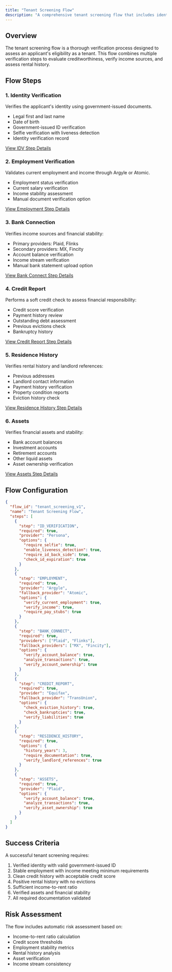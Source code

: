 ```yaml
---
title: "Tenant Screening Flow"
description: "A comprehensive tenant screening flow that includes identity verification, employment verification, credit assessment, and rental history verification to evaluate tenant eligibility."
---
```


## Overview

The tenant screening flow is a thorough verification process designed to assess an applicant's eligibility as a tenant. This flow combines multiple verification steps to evaluate creditworthiness, verify income sources, and assess rental history.

## Flow Steps

### 1. Identity Verification
Verifies the applicant's identity using government-issued documents.
- Legal first and last name
- Date of birth
- Government-issued ID verification
- Selfie verification with liveness detection
- Identity verification record

[View IDV Step Details](/steps/idv)

### 2. Employment Verification
Validates current employment and income through Argyle or Atomic.
- Employment status verification
- Current salary verification
- Income stability assessment
- Manual document verification option

[View Employment Step Details](/steps/employment)

### 3. Bank Connection
Verifies income sources and financial stability:
- Primary providers: Plaid, Flinks
- Secondary providers: MX, Fincity
- Account balance verification
- Income stream verification
- Manual bank statement upload option

[View Bank Connect Step Details](/steps/bank-connect)

### 4. Credit Report
Performs a soft credit check to assess financial responsibility:
- Credit score verification
- Payment history review
- Outstanding debt assessment
- Previous evictions check
- Bankruptcy history

[View Credit Report Step Details](/steps/credit-report)

### 5. Residence History
Verifies rental history and landlord references:
- Previous addresses
- Landlord contact information
- Payment history verification
- Property condition reports
- Eviction history check

[View Residence History Step Details](/steps/residence-history)

### 6. Assets
Verifies financial assets and stability:
- Bank account balances
- Investment accounts
- Retirement accounts
- Other liquid assets
- Asset ownership verification

[View Assets Step Details](/steps/assets)

## Flow Configuration

```json
{
  "flow_id": "tenant_screening_v1",
  "name": "Tenant Screening Flow",
  "steps": [
    {
      "step": "ID_VERIFICATION",
      "required": true,
      "provider": "Persona",
      "options": {
        "require_selfie": true,
        "enable_liveness_detection": true,
        "require_id_back_side": true,
        "check_id_expiration": true
      }
    },
    {
      "step": "EMPLOYMENT",
      "required": true,
      "provider": "Argyle",
      "fallback_provider": "Atomic",
      "options": {
        "verify_current_employment": true,
        "verify_income": true,
        "require_pay_stubs": true
      }
    },
    {
      "step": "BANK_CONNECT",
      "required": true,
      "providers": ["Plaid", "Flinks"],
      "fallback_providers": ["MX", "Fincity"],
      "options": {
        "verify_account_balance": true,
        "analyze_transactions": true,
        "verify_account_ownership": true
      }
    },
    {
      "step": "CREDIT_REPORT",
      "required": true,
      "provider": "Equifax",
      "fallback_provider": "TransUnion",
      "options": {
        "check_eviction_history": true,
        "check_bankruptcies": true,
        "verify_liabilities": true
      }
    },
    {
      "step": "RESIDENCE_HISTORY",
      "required": true,
      "options": {
        "history_years": 3,
        "require_documentation": true,
        "verify_landlord_references": true
      }
    },
    {
      "step": "ASSETS",
      "required": true,
      "provider": "Plaid",
      "options": {
        "verify_account_balance": true,
        "analyze_transactions": true,
        "verify_asset_ownership": true
      }
    }
  ]
}
```

## Success Criteria

A successful tenant screening requires:
1. Verified identity with valid government-issued ID
2. Stable employment with income meeting minimum requirements
3. Clean credit history with acceptable credit score
4. Positive rental history with no evictions
5. Sufficient income-to-rent ratio
6. Verified assets and financial stability
7. All required documentation validated

## Risk Assessment

The flow includes automatic risk assessment based on:
- Income-to-rent ratio calculation
- Credit score thresholds
- Employment stability metrics
- Rental history analysis
- Asset verification
- Income stream consistency


